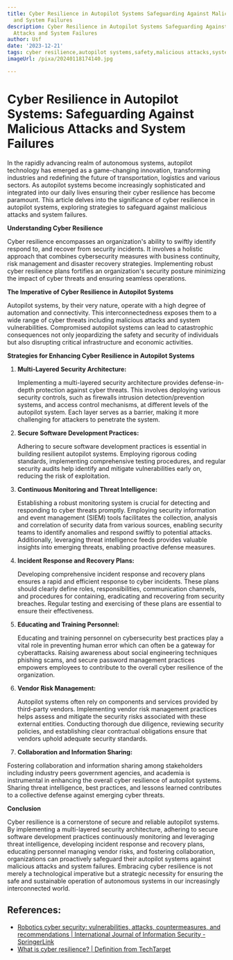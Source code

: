 ```yaml
---
title: Cyber Resilience in Autopilot Systems Safeguarding Against Malicious Attacks
  and System Failures
description: Cyber Resilience in Autopilot Systems Safeguarding Against Malicious
  Attacks and System Failures
author: Usf
date: '2023-12-21'
tags: cyber resilience,autopilot systems,safety,malicious attacks,system failures
imageUrl: /pixa/20240118174140.jpg

---
```

# Cyber Resilience in Autopilot Systems: Safeguarding Against Malicious Attacks and System Failures

In the rapidly advancing realm of autonomous systems, autopilot technology has emerged as  a game-changing innovation, transforming industries and redefining the future  of  transportation, logistics  and various sectors. As autopilot systems become increasingly sophisticated  and integrated  into our daily lives ensuring their cyber resilience has become paramount. This article delves into the significance of cyber resilience in autopilot systems, exploring strategies to safeguard against malicious attacks and system  failures.

**Understanding Cyber Resilience**

Cyber  resilience encompasses an  organization's ability to swiftly identify respond  to, and recover  from security incidents. It involves a holistic approach that combines cybersecurity measures with business continuity, risk management and disaster recovery strategies. Implementing robust cyber resilience plans fortifies an organization's  security posture minimizing the  impact of cyber threats and ensuring  seamless operations.

**The Imperative of Cyber Resilience in Autopilot Systems**

Autopilot systems, by their very  nature,  operate with  a high degree  of  automation and connectivity. This interconnectedness exposes them to a wide range of  cyber threats including malicious attacks and system vulnerabilities. Compromised autopilot systems can lead to catastrophic consequences  not only jeopardizing the safety and security of individuals  but also disrupting  critical infrastructure and economic activities.

**Strategies for Enhancing Cyber Resilience  in Autopilot Systems**

1. **Multi-Layered Security Architecture:**

   Implementing a multi-layered security architecture provides defense-in-depth protection against cyber threats. This involves deploying various security controls, such as firewalls intrusion detection/prevention systems,  and access control mechanisms, at different levels of  the autopilot system. Each layer serves as a  barrier,  making it more  challenging for attackers to penetrate the system.

2. **Secure Software Development Practices:**

   Adhering to secure software development practices is essential in building resilient autopilot systems. Employing rigorous coding standards, implementing comprehensive testing procedures, and regular  security audits  help identify and mitigate vulnerabilities  early on, reducing the risk of exploitation.

3. **Continuous Monitoring and Threat Intelligence:**

    Establishing a robust monitoring system is crucial for detecting and responding to  cyber threats promptly. Employing security information and event management (SIEM)  tools facilitates the collection, analysis and correlation of security data from various  sources, enabling security teams to  identify anomalies and respond swiftly to potential attacks. Additionally,  leveraging  threat intelligence feeds  provides valuable insights into emerging  threats, enabling proactive defense measures.

4. **Incident Response and Recovery Plans:**

   Developing comprehensive incident response and recovery plans ensures a rapid and efficient response to cyber  incidents. These plans should clearly define roles, responsibilities,  communication channels, and procedures for  containing, eradicating and recovering from security breaches. Regular testing and exercising of these plans are essential to ensure their effectiveness.

5. **Educating  and Training Personnel:**

   Educating  and training personnel on cybersecurity best practices play a vital  role in preventing human error which can often be a gateway for cyberattacks. Raising awareness about social  engineering techniques phishing scams, and secure password management practices empowers employees to contribute to the overall cyber resilience of the organization.

6. **Vendor Risk Management:**

   Autopilot systems often rely on components  and services provided by  third-party vendors.  Implementing vendor risk management practices  helps assess and mitigate the security risks associated with these external entities. Conducting thorough due diligence, reviewing security policies, and establishing clear contractual obligations ensure that vendors uphold adequate security standards.

7.  **Collaboration and Information Sharing:**

   Fostering collaboration and information  sharing among stakeholders including industry peers government agencies, and academia is instrumental in enhancing the overall cyber resilience of autopilot systems. Sharing threat intelligence, best practices,  and lessons learned contributes  to a collective defense  against emerging cyber threats.

**Conclusion**

Cyber resilience is a cornerstone of secure and reliable autopilot systems. By implementing a multi-layered security  architecture, adhering to secure software development practices continuously monitoring and leveraging threat intelligence, developing incident response and recovery  plans,  educating  personnel managing vendor risks, and fostering collaboration, organizations can proactively safeguard their autopilot systems against malicious attacks and system failures.  Embracing cyber resilience is  not merely a technological imperative but a strategic necessity  for ensuring  the safe and sustainable operation of  autonomous systems in our increasingly interconnected world.

## References:
- [Robotics cyber security: vulnerabilities, attacks, countermeasures, and recommendations | International Journal of Information Security - SpringerLink](https://link.springer.com/article/10.1007/s10207-021-00545-8)
- [What is cyber resilience? | Definition from TechTarget](https://www.techtarget.com/whatis/definition/cyber-resilience)
